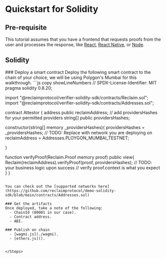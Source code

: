 
# Quickstart for Solidity
## Pre-requisite
This tutorial assumes that you have a frontend that requests proofs from the user and processes the response, like [React](/react), [React Native](/react-native), or [Node](/node).

## Solidity 
<Steps>
### Deploy a smart contract
Deploy the following smart contract to the chain of your choice, we will be using Polygon's Mumbai for this walkthrough.
```js copy showLineNumbers
// SPDX-License-Identifier: MIT
pragma solidity 0.8.20;
 
 
import "@reclaimprotocol/verifier-solidity-sdk/contracts/Reclaim.sol";
import "@reclaimprotocol/verifier-solidity-sdk/contracts/Addresses.sol";
 
 
contract Attestor {
   address public reclaimAddress;
   // add providersHashes for your permitted providers
   string[] public providersHashes;

   constructor(string[] memory _providersHashes){
      providersHashes = _providersHashes;
        // TODO: Replace with network you are deploying on
      reclaimAddress = Addresses.PLOYGON_MUMBAI_TESTNET; 
 
   }  
 
   function verifyProof(Reclaim.Proof memory proof) public view{
       Reclaim(reclaimAddress).verifyProof(proof, providersHashes);
       // TODO: your business logic upon success
       // verify proof.context is what you expect
   }
}
```

You can check out the [supported networks here](https://github.com/reclaimprotocol/demo-solidity-sdk/blob/main/contracts/Addresses.sol)

### Get the artifacts
Once deployed, take a note of the following:
  - ChainId (80001 in our case).
  - Contract address.
  - ABI.

### Publish on chain
  - [wagmi.js](./wagmi).
  - [ethers.js]().


</Steps>